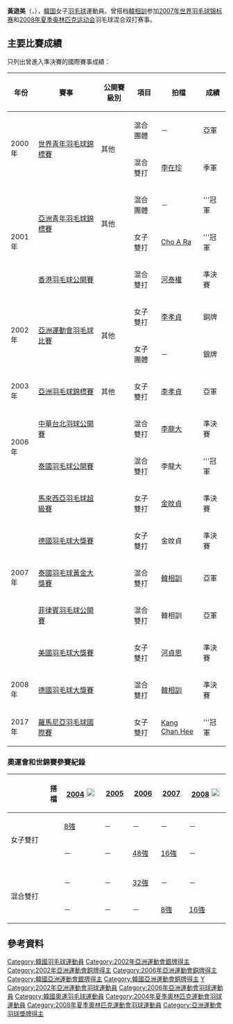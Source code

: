 {{noteTA|G1=Badminton}}
{{Infobox 羽球選手
| playername              = 黃遊美<br/>{{lang|ko|황유미}}
| image                   = 
| size                    = 
| caption                 = 
| birth_name              = 
| date_of_birth           = {{birth_date_and_age|1983|3|18}}
| place_of_birth          = {{KOR}}
| height                  = {{height|m=1.65}}<ref name="profile">{{en}}[http://bwfcontent.tournamentsoftware.com/profile/biography.aspx?id=4D09284A-F558-418B-B123-A5D65E8D7A6E BWF Career overview - HWANG Yu Mi]</ref>
| weight                  =
| event                   = 女子雙打、混合雙打
| country                 = {{KOR}}
| years_started           = 
| handedness              = 右手<ref name="profile"/>
| coach                   = 
| highest_ranking         = 第266位（女雙-[[Kang_Chan_Hee|Kang]]）
| date_of_highest_ranking = 2017年6月1日 <ref name="ranking">{{en}}[http://bwfcontent.tournamentsoftware.com/ranking/player.aspx?id=13556&player=161611 BWF World Ranking - Ranking of HWANG Yu Mi (12192)]</ref>
| current_ranking         = 第266位（女雙-[[Kang_Chan_Hee|Kang]]）
| date_of_current_ranking = 2017年6月1日<ref>{{en}}[http://bwf.tournamentsoftware.com/ranking/category.aspx?id=13556&category=475 BWF World Ranking - BWF世界排名榜 (6/1/2017) - Women's doubles]</ref>
| played                  = 7勝–5負（女單）<br/>144勝–92負（女雙）<br/>50勝–27負（混雙）
| titles                  =
| bwf_profile             = 4D09284A-F558-418B-B123-A5D65E8D7A6E
| bwf_id                  = 12192
| updated                 = 2017年6月2日
}}
{{MedalTableTop}}
{{MedalSport | 女子[[羽毛球|羽毛球]]}}
{{MedalCountry | {{KOR}}}}
{{MedalCompetition | [[尤伯杯|尤伯杯]]}}
{{MedalSilver| [[2002年優霸盃|2002年 廣州]] | 女子團體 }}
{{MedalSilver| [[2004年優霸盃|2004年 雅加達]] | 女子團體 }}
{{MedalCompetition | [[亞洲運動會|亞洲運動會]]}}
{{MedalSilver| [[2002年亞洲運動會|2002年 釜山]] | [[2002年亞洲運動會羽毛球比賽|女子團體]]}}
{{MedalBronze| [[2002年亞洲運動會|2002年 釜山]] | [[2002年亞洲運動會羽毛球比賽|女子雙打]]}}
{{MedalBronze| [[2006年亞洲運動會|2006年 多哈]] | [[2006年亞洲運動會羽毛球比賽|女子團體]]}}
{{MedalCompetition | [[亞洲羽毛球錦標賽|亞洲羽毛球錦標賽]]}}
{{MedalSilver| [[2003年亞洲羽毛球錦標賽|2003年 雅加達]] | 女子雙打 }}
{{MedalCompetition | [[世界青年羽毛球錦標賽|世界青年羽毛球錦標賽]]}}
{{MedalSilver| [[2000年世界青年羽毛球錦標賽|2000年 廣州]] | 混合團體 }}
{{MedalBronze| [[2000年世界青年羽毛球錦標賽|2000年 廣州]] | 混合雙打 }}
{{MedalCompetition | [[亞洲青年羽毛球錦標賽|亞洲青年羽毛球錦標賽]]}}
{{MedalGold  | [[2001年亞洲青年羽毛球錦標賽|2001年 －]] | 女子團體 }}
{{MedalGold  | [[2001年亞洲青年羽毛球錦標賽|2001年 －]] | 女子雙打 }}
{{MedalBottom}}
'''黃遊美'''（{{lang-ko|'''황유미'''}}，{{bd|1983年|3月18日||}}），[[韓国|韓国]]女子[[羽毛球|羽毛球]]運動員。曾搭档[[韓相訓|韓相訓]]参加[[2007年世界羽毛球锦标赛|2007年世界羽毛球锦标赛]]和[[2008年夏季奥林匹克运动会|2008年夏季奥林匹克运动会]]羽毛球混合双打赛事。

==主要比賽成績==
只列出曾進入準決賽的國際賽事成績：
{| class=wikitable style="text-align:center; font-size:small;" 
!width="50"|年份
!width="180"|賽事
!width="80"|公開賽級別
!width="60"|項目
!width="100"|拍檔
!width="50"|成績
|-
!rowspan="2"|2000年
|rowspan="2"|[[2000年世界青年羽毛球錦標賽|世界青年羽毛球錦標賽]]
|rowspan="2"|其他
|混合團體
|－
|bgcolor="silver"|亞軍
|-
|混合雙打
|[[李在珍|李在珍]]
|bgcolor="#b8860b"|季軍
|-
!rowspan="3"|2001年
|rowspan="2"|[[2001年亞洲青年羽毛球錦標賽|亞洲青年羽毛球錦標賽]]
|rowspan="2"|其他
|混合團體
|－
|bgcolor="gold"|'''冠軍
|-
|女子雙打
|[[Cho_A_Ra|Cho A Ra]]
|bgcolor="gold"|'''冠軍
|-
|[[2001年香港羽毛球公開賽|香港羽毛球公開賽]]
|
|混合雙打
|[[河泰權|河泰權]]
|bgcolor="#b8860b"|準決賽
|-
!rowspan="2"|2002年
|rowspan="2"|[[2002年亞洲運動會羽毛球比賽|亞洲運動會羽毛球比賽]]
|rowspan="2"|其他
|女子雙打
|[[李孝貞_(羽毛球運動員)|李孝貞]]
|bgcolor="#b8860b"|銅牌
|-
|女子團體
|－
|bgcolor="silver"|銀牌
|-
!rowspan="1"|2003年
|[[2003年亞洲羽毛球錦標賽|亞洲羽毛球錦標賽]]
|其他
|女子雙打
|[[李孝貞_(羽毛球運動員)|李孝貞]]
|bgcolor="silver"|亞軍
|-
!rowspan="2"|2006年
|[[2006年中華台北羽球公開賽|中華台北羽球公開賽]]
|
|混合雙打
|[[李龍大|李龍大]]
|bgcolor="#b8860b"|準決賽
|-
|[[2006年泰國羽毛球公開賽|泰國羽毛球公開賽]]
|
|混合雙打
|李龍大
|bgcolor="gold"|'''冠軍
|-
!rowspan="5"|2007年
|[[2007年馬來西亞羽毛球超級賽|馬來西亞羽毛球超級賽]]
|{{BWFSS}}
|女子雙打
|[[金旼貞|金旼貞]]
|bgcolor="#b8860b"|準決賽
|-
|[[2007年德國羽毛球大獎賽|德國羽毛球大獎賽]]
|{{BWFGP}}
|女子雙打
|金旼貞
|bgcolor="#b8860b"|準決賽
|-
|[[2007年泰國羽毛球黃金大獎賽|泰國羽毛球黃金大獎賽]]
|{{BWFGPG}}
|混合雙打
|[[韓相訓|韓相訓]]
|bgcolor="silver"|亞軍
|-
|[[2007年菲律賓羽毛球公開賽|菲律賓羽毛球公開賽]]
|{{BWFGPG}}
|混合雙打
|韓相訓
|bgcolor="silver"|亞軍
|-
|[[2007年美國羽毛球大獎賽|美國羽毛球大獎賽]]
|{{BWFGP}}
|女子雙打
|[[河貞恩|河貞恩]]
|bgcolor="#b8860b"|準決賽
|-
!rowspan="1"|2008年
|[[2008年德國羽毛球大獎賽|德國羽毛球大獎賽]]
|{{BWFGP}}
|混合雙打
|[[韓相訓|韓相訓]]
|bgcolor="#b8860b"|準決賽
|-
!rowspan="1"|2017年
|[[2017年羅馬尼亞羽毛球國際賽|羅馬尼亞羽毛球國際賽]]
|{{BWFIS}}
|女子雙打
|[[Kang_Chan_Hee|Kang Chan Hee]]
|bgcolor="gold"|'''冠軍
|}
{{BWF賽事級別索引}}

===奧運會和世錦賽參賽紀錄===
{| class=wikitable style="text-align:center; font-size:small;" 
!
!搭檔
!width="80"|[[2004年夏季奧林匹克運動會羽毛球比賽|2004]] [[File:Olympic_rings_without_rims.svg|20px]]
!width="50"|[[2005年世界羽毛球錦標賽|2005]]
!width="50"|[[2006年世界羽毛球錦標賽|2006]]
!width="50"|[[2007年世界羽毛球錦標賽|2007]]
!width="80"|[[2008年夏季奧林匹克運動會羽毛球比賽|2008]] [[File:Olympic_rings_without_rims.svg|20px]]
|-
!rowspan="2" width="80"|女子雙打
|align="left"|{{nowrap|[[李孝貞_(羽毛球運動員)|李孝貞]]}}
|[[2004年夏季奧林匹克運動會羽毛球女子雙打比賽|8強]]
|－
|－
|－
|－
|-
|align="left"|{{nowrap|[[河貞恩|河貞恩]]}}
|－
|－
|[[2006年世界羽毛球錦標賽女子雙打項目|48強]]
|[[2007年世界羽毛球錦標賽女子雙打項目|16強]]
|－
|-
|
|-
!rowspan="2" width="80"|混合雙打
|align="left"|{{nowrap|[[李龍大|李龍大]]}}
|－
|－
|[[2006年世界羽毛球錦標賽混合雙打項目|32強]]
|－
|－
|-
|align="left"|{{nowrap|[[韓相訓|韓相訓]]}}
|－
|－
|－
|[[2007年世界羽毛球錦標賽混合雙打項目|8強]]
|[[2008年夏季奧林匹克運動會羽毛球混合雙打比賽|16強]]
|}

==參考資料==
{{Reflist}}

{{DEFAULTSORT:Hwang Yu-mi}}
[[Category:韓國羽毛球運動員|Category:韓國羽毛球運動員]]
[[Category:2002年亞洲運動會銀牌得主|Category:2002年亞洲運動會銀牌得主]]
[[Category:2002年亞洲運動會銅牌得主|Category:2002年亞洲運動會銅牌得主]]
[[Category:2006年亞洲運動會銅牌得主|Category:2006年亞洲運動會銅牌得主]]
[[Category:韓國亞洲運動會銀牌得主|Category:韓國亞洲運動會銀牌得主]]
[[Category:韓國亞洲運動會銅牌得主|Category:韓國亞洲運動會銅牌得主]]
[[Category:黃姓|Y]]
[[Category:2002年亞洲運動會羽球運動員|Category:2002年亞洲運動會羽球運動員]]
[[Category:2006年亞洲運動會羽球運動員|Category:2006年亞洲運動會羽球運動員]]
[[Category:韓國奧運羽毛球運動員|Category:韓國奧運羽毛球運動員]]
[[Category:2004年夏季奧林匹克運動會羽球運動員|Category:2004年夏季奧林匹克運動會羽球運動員]]
[[Category:2008年夏季奧林匹克運動會羽球運動員|Category:2008年夏季奧林匹克運動會羽球運動員]]
[[Category:亞洲運動會羽球獎牌得主|Category:亞洲運動會羽球獎牌得主]]